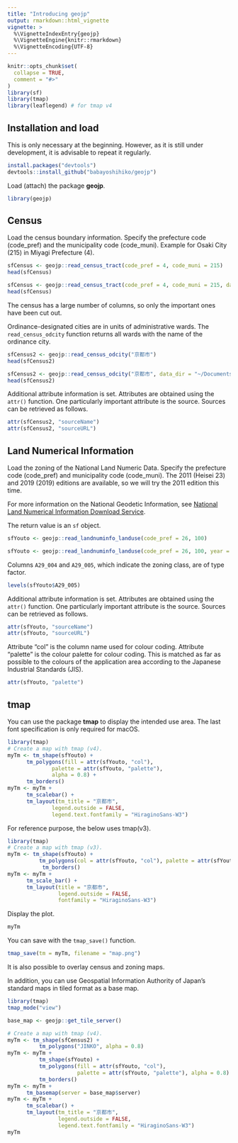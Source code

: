 ```yaml
---
title: "Introducing geojp"
output: rmarkdown::html_vignette
vignette: >
  %\VignetteIndexEntry{geojp}
  %\VignetteEngine{knitr::rmarkdown}
  %\VignetteEncoding{UTF-8}
---
```


```r
knitr::opts_chunk$set(
  collapse = TRUE,
  comment = "#>"
)
library(sf)
library(tmap)
library(leaflegend) # for tmap v4
```

## Installation and load

This is only necessary at the beginning. However, as it is still under development, it is advisable to repeat it regularly.

```r
install.packages("devtools")
devtools::install_github("babayoshihiko/geojp")
```

Load (attach) the package **geojp**.

```r
library(geojp)
```

## Census

Load the census boundary information. Specify the prefecture code (code_pref) and the municipality code (code_muni). Example for Osaki City (215) in Miyagi Prefecture (4).

```r
sfCensus <- geojp::read_census_tract(code_pref = 4, code_muni = 215)
head(sfCensus)
```
```r
sfCensus <- geojp::read_census_tract(code_pref = 4, code_muni = 215, data_dir = "~/Documents")
head(sfCensus)
```

The census has a large number of columns, so only the important ones have been cut out.

Ordinance-designated cities are in units of administrative wards. The `read_census_odcity` function returns all wards with the name of the ordinance city.

```r
sfCensus2 <- geojp::read_census_odcity("京都市")
head(sfCensus2)
```
```r
sfCensus2 <- geojp::read_census_odcity("京都市", data_dir = "~/Documents")
head(sfCensus2)
```

Additional attribute information is set. Attributes are obtained using the `attr()` function. One particularly important attribute is the source. Sources can be retrieved as follows.

```r
attr(sfCensus2, "sourceName")
attr(sfCensus2, "sourceURL")
```

## Land Numerical Information

Load the zoning of the National Land Numeric Data. Specify the prefecture code (code_pref) and municipality code (code_muni). The 2011 (Heisei 23) and 2019 (2019) editions are available, so we will try the 2011 edition this time.

For more information on the National Geodetic Information, see [National Land Numerical Information Download Service](https://nlftp.mlit.go.jp/ksj/index.html).

The return value is an `sf` object.

```r
sfYouto <- geojp::read_landnuminfo_landuse(code_pref = 26, 100)
```
```r
sfYouto <- geojp::read_landnuminfo_landuse(code_pref = 26, 100, year = 2011, data_dir = "~")
```

Columns `A29_004` and `A29_005`, which indicate the zoning class, are of type factor.

```r
levels(sfYouto$A29_005)
```

Additional attribute information is set. Attributes are obtained using the `attr()` function. One particularly important attribute is the source. Sources can be retrieved as follows.

```r
attr(sfYouto, "sourceName")
attr(sfYouto, "sourceURL")
```

Attribute "col" is the column name used for colour coding. Attribute "palette" is the colour palette for colour coding. This is matched as far as possible to the colours of the application area according to the Japanese Industrial Standards (JIS).

```r
attr(sfYouto, "palette")
```

## tmap

You can use the package **tmap** to display the intended use area. The last font specification is only required for macOS.

```r
library(tmap)
# Create a map with tmap (v4).
myTm <- tm_shape(sfYouto) +
      tm_polygons(fill = attr(sfYouto, "col"), 
              palette = attr(sfYouto, "palette"), 
              alpha = 0.8) + 
      tm_borders()
myTm <- myTm +
      tm_scalebar() +
      tm_layout(tm_title = "京都市",
              legend.outside = FALSE, 
              legend.text.fontfamily = "HiraginoSans-W3")
```

For reference purpose, the below uses tmap(v3).

```r
library(tmap)
# Create a map with tmap (v3).
myTm <- tm_shape(sfYouto) +
          tm_polygons(col = attr(sfYouto, "col"), palette = attr(sfYouto, "palette"), alpha = 0.8) + 
           tm_borders()
myTm <- myTm +
      tm_scale_bar() +
      tm_layout(title = "京都市",
                legend.outside = FALSE, 
                fontfamily = "HiraginoSans-W3")
```

Display the plot.

```r
myTm
```

You can save with the `tmap_save()` function.

```r
tmap_save(tm = myTm, filename = "map.png")
```

It is also possible to overlay census and zoning maps.

In addition, you can use Geospatial Information Authority of Japan's standard maps in tiled format as a base map.

```r
library(tmap)
tmap_mode("view")

base_map <- geojp::get_tile_server()

# Create a map with tmap (v4).
myTm <- tm_shape(sfCensus2) +
          tm_polygons("JINKO", alpha = 0.8) 
myTm <- myTm +
          tm_shape(sfYouto) +
          tm_polygons(fill = attr(sfYouto, "col"), 
                      palette = attr(sfYouto, "palette"), alpha = 0.8) + 
          tm_borders()
myTm <- myTm +
      tm_basemap(server = base_map$server)
myTm <- myTm +
      tm_scalebar() +
      tm_layout(tm_title = "京都市",
                legend.outside = FALSE, 
                legend.text.fontfamily = "HiraginoSans-W3")
myTm
```

